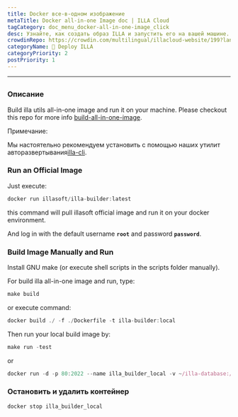 ```yaml
---
title: Docker все-в-одном изображение
metaTitle: Docker all-in-one Image doc | ILLA Cloud
tagCategory: doc_menu_docker-all-in-one-image_click
desc: Узнайте, как создать образ ILLA и запустить его на вашей машине.
crowdinRepo: https://crowdin.com/multilingual/illacloud-website/199?languages=ru&filter=basic&value=0
categoryName: 👷 Deploy ILLA
categoryPriority: 2
postPriority: 1
---
```


* * *

## <h2 hidden>Docker все-в-одном изображении</h2>

### Описание

Build illa utils all-in-one image and run it on your machine. Please checkout this repo for more info [build-all-in-one-image](https://github.com/illacloud/build-all-in-one-image).

Примечание:

Мы настоятельно рекомендуем установить с помощью наших утилит авторазвертывания[illa-cli](https://github.com/illacloud/illa).

### Run an Official Image

Just execute:

```jsx
docker run illasoft/illa-builder:latest
```

this command will pull illasoft official image and run it on your docker environment.

And log in with the default username **`root`** and password **`password`**.

### Build Image Manually and Run

Install GNU make (or execute shell scripts in the scripts folder manually).

For build illa all-in-one image and run, type:

```jsx
make build
```

or execute command:

```jsx
docker build ./ -f ./Dockerfile -t illa-builder:local
```

Then run your local build image by:

```jsx
make run -test
```

or 

```jsx
docker run -d -p 80:2022 --name illa_builder_local -v ~/illa-database:/opt/illa/database -v ~/illa-drive:/opt/illa/drive illa-builder:local
```

### Остановить и удалить контейнер

```jsx
docker stop illa_builder_local
```
